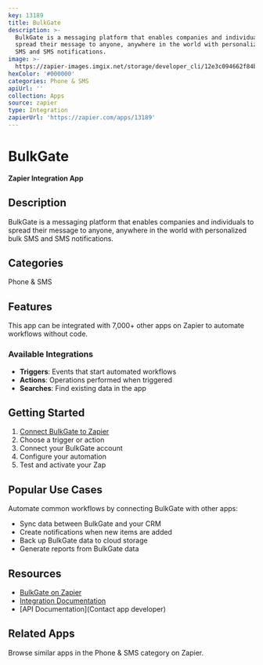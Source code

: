 ```yaml
---
key: 13189
title: BulkGate
description: >-
  BulkGate is a messaging platform that enables companies and individuals to
  spread their message to anyone, anywhere in the world with personalized bulk
  SMS and SMS notifications.
image: >-
  https://zapier-images.imgix.net/storage/developer_cli/12e3c094662f84bdd9a9659156588034.png?auto=format%2Ccompress&ixlib=python-3.0.0&q=50
hexColor: '#000000'
categories: Phone & SMS
apiUrl: ''
collection: Apps
source: zapier
type: Integration
zapierUrl: 'https://zapier.com/apps/13189'
---
```

# BulkGate

**Zapier Integration App**

## Description

BulkGate is a messaging platform that enables companies and individuals to spread their message to anyone, anywhere in the world with personalized bulk SMS and SMS notifications.

## Categories

Phone & SMS

## Features

This app can be integrated with 7,000+ other apps on Zapier to automate workflows without code.

### Available Integrations

- **Triggers**: Events that start automated workflows
- **Actions**: Operations performed when triggered
- **Searches**: Find existing data in the app

## Getting Started

1. [Connect BulkGate to Zapier](https://zapier.com/apps/13189)
2. Choose a trigger or action
3. Connect your BulkGate account
4. Configure your automation
5. Test and activate your Zap

## Popular Use Cases

Automate common workflows by connecting BulkGate with other apps:

- Sync data between BulkGate and your CRM
- Create notifications when new items are added
- Back up BulkGate data to cloud storage
- Generate reports from BulkGate data

## Resources

- [BulkGate on Zapier](https://zapier.com/apps/13189)
- [Integration Documentation](https://zapier.com/apps/13189/integrations)
- [API Documentation](Contact app developer)

## Related Apps

Browse similar apps in the Phone & SMS category on Zapier.
